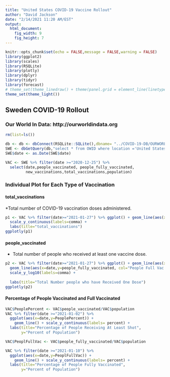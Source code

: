 ```yaml
---
title: "United States COVID-19 Vaccine Rollout"
author: "David Jackson"
date: "2/14/2021 11:20 AM/EST"
output: 
  html_document: 
    fig_width: 9
    fig_height: 7
---
```


```r
knitr::opts_chunk$set(echo = FALSE,message = FALSE,warning = FALSE)
library(ggplot2)
library(scales)
library(RSQLite)
library(plotly)
library(dplyr)
library(tidyr)
library(forecast)
# theme_set(theme_linedraw() + theme(panel.grid = element_line(linetype = 'dashed')))
theme_set(theme_light())
```

## Sweden COVID-19 Rollout
### Our World In Data: http://ourworldindata.org

```r
rm(list=ls())

db <- db <- dbConnect(RSQLite::SQLite(),dbname= "../COVID-19-DB/OURWORLD.sqlite3")
SWE <- dbGetQuery(db,"select * from OWID where location ='United States'")
SWE$date <- as.Date(SWE$date)
```
```r
VAC <- SWE %>% filter(date >="2020-12-25") %>% 
  select(date,people_vaccinated, people_fully_vaccinated,
         new_vaccinations,total_vaccinations,population)
```

### Individual Plot for Each Type of Vaccination

#### total_vaccinations
*Total number of COVID-19 vaccination doses administered.

```r

p1 <- VAC %>% filter(date>="2021-01-27") %>% ggplot() + geom_line(aes(x=date,y=total_vaccinations)) +
  scale_y_continuous(labels=comma) +
  labs(title="total_vaccinations")
ggplotly(p1)
```

#### people_vaccinated
* Total number of people who received at least one vaccine dose.

```r
p2 <- VAC %>% filter(date>="2021-01-27") %>% ggplot() + geom_line(aes(x=date,y=people_vaccinated,col="People Vacc.")) +
  geom_line(aes(x=date,y=people_fully_vaccinated, col="People Full Vac.")) +
  scale_y_log10(labels=comma) + 
  
  labs(title="Total Number people who have Received One Dose")
ggplotly(p2)
```


#### Percentage of People Vaccinated and Full Vaccinated

```r

VAC$PeoplePercent <- VAC$people_vaccinated/VAC$population
VAC %>% filter(date >="2021-01-02") %>%
  ggplot(aes(x=date,y=PeoplePercent)) +
    geom_line() + scale_y_continuous(labels= percent) +
  labs(title="Percentage of People Receiving At Least Shot",
       y="Percent of Population")
```

```r

VAC$PeoplFullVac <- VAC$people_fully_vaccinated/VAC$population
```
```r
VAC %>% filter(date >="2021-01-10") %>%
  ggplot(aes(x=date,y=PeoplFullVac)) +
    geom_line() + scale_y_continuous(labels= percent) +
  labs(title="Percentage of People Fully Vaccinated",
       y="Percent of Population")
```


